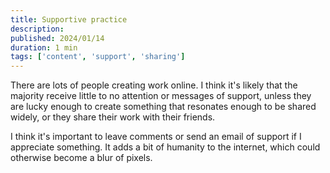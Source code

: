 ```yaml
---
title: Supportive practice
description:
published: 2024/01/14
duration: 1 min
tags: ['content', 'support', 'sharing']
---
```


There are lots of people creating work online. I think it's likely that the majority receive little to no attention or messages of support, unless they are lucky enough to create something that resonates enough to be shared widely, or they share their work with their friends.

I think it's important to leave comments or send an email of support if I appreciate something. It adds a bit of humanity to the internet, which could otherwise become a blur of pixels.

